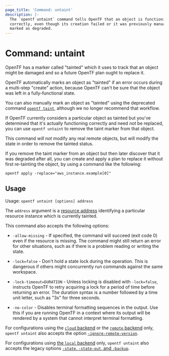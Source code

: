 ```yaml
---
page_title: 'Command: untaint'
description: |-
  The `opentf untaint` command tells OpenTF that an object is functioning
  correctly, even though its creation failed or it was previously manually
  marked as degraded.
---
```


# Command: untaint

OpenTF has a marker called "tainted" which it uses to track that an object
might be damaged and so a future OpenTF plan ought to replace it.

OpenTF automatically marks an object as "tainted" if an error occurs during
a multi-step "create" action, because OpenTF can't be sure that the object
was left in a fully-functional state.

You can also manually mark an object as "tainted" using the deprecated command
[`opentf taint`](/opentf/cli/commands/taint), although we no longer recommend that
workflow.

If OpenTF currently considers a particular object as tainted but you've
determined that it's actually functioning correctly and need _not_ be replaced,
you can use `opentf untaint` to remove the taint marker from that object.

This command _will not_ modify any real remote objects, but will modify the
state in order to remove the tainted status.

If you remove the taint marker from an object but then later discover that it
was degraded after all, you can create and apply a plan to replace it without
first re-tainting the object, by using a command like the following:

```
opentf apply -replace="aws_instance.example[0]"
```

## Usage

Usage: `opentf untaint [options] address`

The `address` argument is a [resource address](/opentf/cli/state/resource-addressing)
identifying a particular resource instance which is currently tainted.

This command also accepts the following options:

- `-allow-missing` - If specified, the command will succeed (exit code 0)
  even if the resource is missing. The command might still return an error
  for other situations, such as if there is a problem reading or writing
  the state.

- `-lock=false` - Don't hold a state lock during the operation. This is
  dangerous if others might concurrently run commands against the same
  workspace.

- `-lock-timeout=DURATION` - Unless locking is disabled with `-lock=false`,
  instructs OpenTF to retry acquiring a lock for a period of time before
  returning an error. The duration syntax is a number followed by a time
  unit letter, such as "3s" for three seconds.

- `-no-color` - Disables terminal formatting sequences in the output. Use this
  if you are running OpenTF in a context where its output will be
  rendered by a system that cannot interpret terminal formatting.

For configurations using the [`cloud` backend](/opentf/cli/cloud) or the [`remote` backend](/opentf/language/settings/backends/remote)
only, `opentf untaint`
also accepts the option
[`-ignore-remote-version`](/opentf/cli/cloud/command-line-arguments#ignore-remote-version).

For configurations using
[the `local` backend](/opentf/language/settings/backends/local) only,
`opentf untaint` also accepts the legacy options
[`-state`, `-state-out`, and `-backup`](/opentf/language/settings/backends/local#command-line-arguments).
